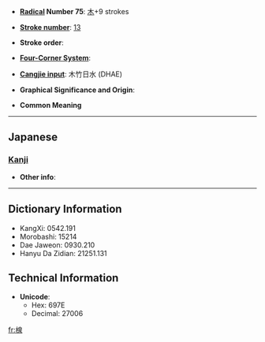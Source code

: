* '''[[Wiktionary:Chinese radical index| Radical]] Number 75''': [[Wiktionary:Chinese radical index 木|木]]+9 strokes

* '''[[Wiktionary:Chinese total strokes index|Stroke number]]''': [[Wiktionary:Chinese total strokes index 13|13]]

* '''Stroke order''': 

* '''[[Wiktionary:Chinese four corner index|Four-Corner System]]''': 

* '''[[Wiktionary:Chinese Cangjie index|Cangjie input]]''': 木竹日水 (DHAE)

* '''Graphical Significance and Origin''': 

* '''Common Meaning'''

----

==Japanese==
===[[Kanji]]===
{{kanji|on readings=|kun readings=[[はぞう]] (hazou), [[はんぞう]] (hanzou)}}

* '''Other info''':  

----

== Dictionary Information ==

* KangXi: 0542.191
* Morobashi: 15214
* Dae Jaweon: 0930.210
* Hanyu Da Zidian: 21251.131

== Technical Information ==

* '''Unicode''':
** Hex: 697E
** Decimal: 27006

[[fr:楾]]